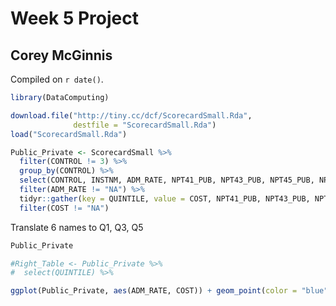 # Week 5 Project

## Corey McGinnis

<!-- leave this material as is -->
Compiled on `r date()`.

```r
library(DataComputing)
```
<!-- put your content after this line -->

```r
download.file("http://tiny.cc/dcf/ScorecardSmall.Rda", 
              destfile = "ScorecardSmall.Rda")
load("ScorecardSmall.Rda")
```


```r
Public_Private <- ScorecardSmall %>%
  filter(CONTROL != 3) %>%
  group_by(CONTROL) %>%
  select(CONTROL, INSTNM, ADM_RATE, NPT41_PUB, NPT43_PUB, NPT45_PUB, NPT41_PRIV, NPT43_PRIV, NPT45_PRIV) %>%
  filter(ADM_RATE != "NA") %>%
  tidyr::gather(key = QUINTILE, value = COST, NPT41_PUB, NPT43_PUB, NPT45_PUB, NPT41_PRIV, NPT43_PRIV, NPT45_PRIV) %>%
  filter(COST != "NA")
```

Translate 6 names to Q1, Q3, Q5

```r
Public_Private
```




```r
#Right_Table <- Public_Private %>%
#  select(QUINTILE) %>%
```


```r
ggplot(Public_Private, aes(ADM_RATE, COST)) + geom_point(color = "blue", alpha = 0.1) + facet_grid(CONTROL~QUINTILE)
```

